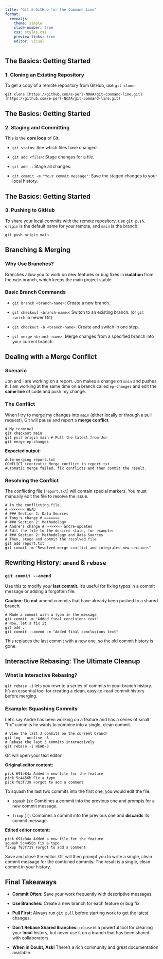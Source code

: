 ```yaml
---
title: "Git & GitHub for the Command Line"
format:
  revealjs:
    theme: simple
    slide-number: true
    css: styles.css 
    preview-links: true
    editor: visual
---
```


## The Basics: Getting Started

### 1. Cloning an Existing Repository

To get a copy of a remote repository from GitHub, use `git clone`.

```         
git clone [https://github.com/e-perl-NOAA/git-command-line.git](https://github.com/e-perl-NOAA/git-command-line.git)  
```

## The Basics: Getting Started

### 2. Staging and Committing

This is the **core loop** of Git.

-   `git status`: See which files have changed.

-   `git add <file>`: Stage changes for a file.

-   `git add .`: Stage all changes.

-   `git commit -m "Your commit message"`: Save the staged changes to your local history.

## The Basics: Getting Started
### 3. Pushing to GitHub

To share your local commits with the remote repository, use `git push`. `origin` is the default name for your remote, and `main` is the branch.

```         
git push origin main  
```

## Branching & Merging

### Why Use Branches?

Branches allow you to work on new features or bug fixes in **isolation** from the `main` branch, which keeps the main project stable.

### Basic Branch Commands

-   `git branch <branch-name>`: Create a new branch.

-   `git checkout <branch-name>`: Switch to an existing branch. (or `git switch` in newer Git)

-   `git checkout -b <branch-name>`: Create and switch in one step.

-   `git merge <branch-name>`: Merge changes from a specified branch into your current branch.

## Dealing with a Merge Conflict

### Scenario

Jon and I are working on a report. Jon makes a change on `main` and pushes it. I am working at the same time on a branch called `ep-changes` and edit the **same line** of code and push my change.

### The Conflict

When I try to merge my changes into `main` (either locally or through a pull request), Git will pause and report a **merge conflict**.

```         
# My terminal 
git checkout main 
git pull origin main # Pull the latest from Jon
git merge ep-changes 
```

**Expected output:**

```         
Auto-merging report.txt 
CONFLICT (content): Merge conflict in report.txt 
Automatic merge failed; fix conflicts and then commit the result.  
```

### Resolving the Conflict

The conflicting file (`report.txt`) will contain special markers. You must manually edit the file to resolve the issue.

```         
# In the conflicting file... 
# <<<<<<< HEAD 
# ### Section 2: Data Sources 
# Tony's change # ======= 
# ### Section 2: Methodology 
# Andre's change # >>>>>>> andre-updates 
# Edit the file to the desired state, for example: 
# ### Section 2: Methodology and Data Sources  
# Then, stage and commit the resolved file 
git add report.txt 
git commit -m "Resolved merge conflict and integrated new sections"  
```

## Rewriting History: `amend` & `rebase`

### `git commit --amend`

Use this to modify your **last commit**. It's useful for fixing typos in a commit message or adding a forgotten file.

**Caution:** Do **not** amend commits that have already been pushed to a shared branch.

```         
# Made a commit with a typo in the message 
git commit -m "Added final concluions text"  
# Now, let's fix it 
git add . 
git commit --amend -m "Added final conclusions text"  
```

This replaces the last commit with a new one, so the old commit history is gone.

## Interactive Rebasing: The Ultimate Cleanup

### What is Interactive Rebasing?

`git rebase -i` lets you rewrite a series of commits in your branch history. It's an essential tool for creating a clean, easy-to-read commit history before merging.

### Example: Squashing Commits

Let's say Andre has been working on a feature and has a series of small "fix" commits he wants to combine into a single, clean commit.

```         
# View the last 3 commits on the current branch 
git log --oneline -3  
# Rebase the last 3 commits interactively 
git rebase -i HEAD~3  
```

Git will open your text editor.

**Original editor content:**

```         
pick 691e84a Added a new file for the feature 
pick 5c4456b Fix a typo 
pick f83f739 Forgot to add a comment  
```

To squash the last two commits into the first one, you would edit the file.

-   `squash` (`s`): Combines a commit into the previous one and prompts for a new commit message.

-   `fixup` (`f`): Combines a commit into the previous one and **discards** its commit message.

**Edited editor content:**

```         
pick 691e84a Added a new file for the feature 
squash 5c4456b Fix a typo 
fixup f83f739 Forgot to add a comment  
```

Save and close the editor. Git will then prompt you to write a single, clean commit message for the combined commits. The result is a single, clean commit in your history.

## Final Takeaways

-   **Commit Often:** Save your work frequently with descriptive messages.

-   **Use Branches:** Create a new branch for each feature or bug fix.

-   **Pull First:** Always run `git pull` before starting work to get the latest changes.

-   **Don't Rebase Shared Branches:** `rebase` is a powerful tool for cleaning your **local** history, but never use it on a branch that has been shared with collaborators.

-   **When in Doubt, Ask!** There's a rich community and great documentation available.
